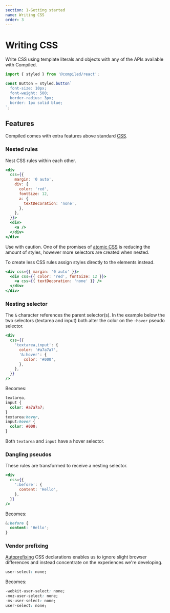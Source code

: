 ```yaml
---
section: 1-Getting started
name: Writing CSS
order: 3
---
```


# Writing CSS

Write CSS using template literals and objects with any of the APIs available with Compiled.

```jsx
import { styled } from '@compiled/react';

const Button = styled.button`
  font-size: 10px;
  font-weight: 500;
  border-radius: 3px;
  border: 1px solid blue;
`;
```

## Features

Compiled comes with extra features above standard [CSS](https://developer.mozilla.org/en-US/docs/Web/CSS).

### Nested rules

Nest CSS rules within each other.

```jsx
<div
  css={{
    margin: '0 auto',
    div: {
      color: 'red',
      fontSize: 12,
      a: {
        textDecoration: 'none',
      },
    },
  }}>
  <div>
    <a />
  </div>
</div>
```

Use with caution.
One of the promises of [atomic CSS](/atomic-css) is reducing the amount of styles,
however more selectors are created when nested.

To create less CSS rules assign styles directly to the elements instead.

```jsx
<div css={{ margin: '0 auto' }}>
  <div css={{ color: 'red', fontSize: 12 }}>
    <a css={{ textDecoration: 'none' }} />
  </div>
</div>
```

### Nesting selector

The `&` character references the parent selector(s).
In the example below the two selectors (textarea and input) both alter the color on the `:hover` pseudo selector.

```jsx
<div
  css={{
    'textarea,input': {
      color: '#a7a7a7',
      '&:hover': {
        color: '#000',
      },
    },
  }}
/>
```

Becomes:

```css
textarea,
input {
  color: #a7a7a7;
}
textarea:hover,
input:hover {
  color: #000;
}
```

Both `textarea` and `input` have a hover selector.

### Dangling pseudos

These rules are transformed to receive a nesting selector.

```jsx
<div
  css={{
    ':before': {
      content: 'Hello',
    },
  }}
/>
```

Becomes:

```css
&:before {
  content: 'Hello';
}
```

### Vendor prefixing

[Autoprefixing](https://github.com/postcss/autoprefixer) CSS declarations enables us to ignore slight browser differences and instead concentrate on the experiences we're developing.

```css
user-select: none;
```

Becomes:

```css
-webkit-user-select: none;
-moz-user-select: none;
-ms-user-select: none;
user-select: none;
```

